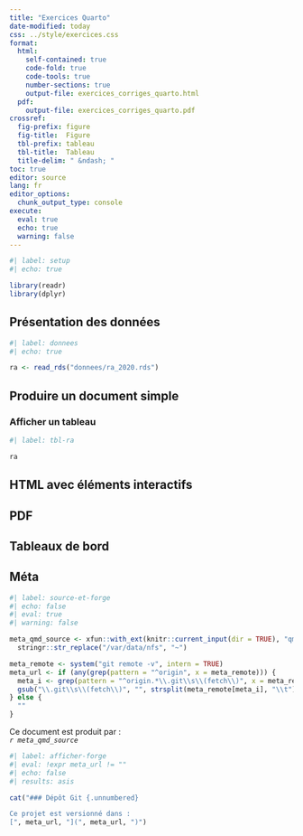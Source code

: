 ---
title: "Exercices Quarto"
date-modified: today
css: ../style/exercices.css
format: 
  html:
    self-contained: true
    code-fold: true
    code-tools: true
    number-sections: true
    output-file: exercices_corriges_quarto.html
  pdf: 
    output-file: exercices_corriges_quarto.pdf
crossref:
  fig-prefix: figure
  fig-title:  Figure
  tbl-prefix: tableau
  tbl-title:  Tableau
  title-delim: " &ndash; "
toc: true
editor: source
lang: fr
editor_options: 
  chunk_output_type: console
execute: 
  eval: true
  echo: true
  warning: false
---

```{r}
#| label: setup
#| echo: true

library(readr)
library(dplyr)
```


## Présentation des données {.unnumbered}

```{r}
#| label: donnees
#| echo: true

ra <- read_rds("donnees/ra_2020.rds")
```


## Produire un document simple {#doc-simple}


### Afficher un tableau

```{r}
#| label: tbl-ra

ra
```

## HTML avec éléments interactifs


## PDF


## Tableaux de bord



## Méta {.unnumbered}

```{r}
#| label: source-et-forge
#| echo: false
#| eval: true
#| warning: false

meta_qmd_source <- xfun::with_ext(knitr::current_input(dir = TRUE), "qmd") |> 
  stringr::str_replace("/var/data/nfs", "~")

meta_remote <- system("git remote -v", intern = TRUE)
meta_url <- if (any(grep(pattern = "^origin", x = meta_remote))) {
  meta_i <- grep(pattern = "^origin.*\\.git\\s\\(fetch\\)", x = meta_remote)
  gsub("\\.git\\s\\(fetch\\)", "", strsplit(meta_remote[meta_i], "\\t")[[1]][[2]])
} else {
  ""
}
```

Ce document est produit par :  
  *`r meta_qmd_source`*
  
```{r}
#| label: afficher-forge
#| eval: !expr meta_url != ""
#| echo: false
#| results: asis

cat("### Dépôt Git {.unnumbered}

Ce projet est versionné dans :  
[", meta_url, "](", meta_url, ")")
```



